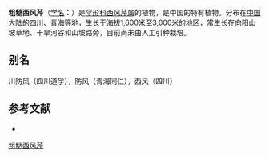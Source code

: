 {{NoteTA|G1=LS}}
{{Speciesbox
| name = 粗糙西风芹
| status = 
| status_system = 
| image = 
| genus = Seseli
| species = squarrulosum
| authority = Shan et Sheh
}}

'''粗糙西风芹'''（[[学名|学名]]：{{lang|la|''Seseli squarrulosum''}}）是[[伞形科|伞形科]][[西风芹属|西风芹属]]的植物，是中国的特有植物。分布在[[中国大陆|中国大陆]]的[[四川|四川]]、[[青海|青海]]等地，生长于海拔1,600米至3,000米的地区，常生长在向阳山坡草地、干旱河谷和山坡路旁，目前尚未由人工引种栽培。

== 别名 ==
川防风（四川道孚），防风（青海同仁），西风（四川）

== 参考文献 ==
<div class="references-small">
* {{cite web| url =http://www.bioinfo.cn/db05/KmzwSpecies.php?action=view&id=23008| title =粗糙西风芹| work =《中国高等植物数据库全库》| publisher =中国科学院微生物研究所| author =昆明植物研究所| accessdate =2009-02-25| deadurl =yes| archiveurl =https://web.archive.org/web/20160305021530/http://www.bioinfo.cn/db05/KmzwSpecies.php?action=view&id=23008| archivedate =2016年3月5日| df =}}
</div>
{{Taxonbar|from=Q15231940}}

[[Category:西风芹属|粗糙西风芹]]


{{Apiales-stub}}